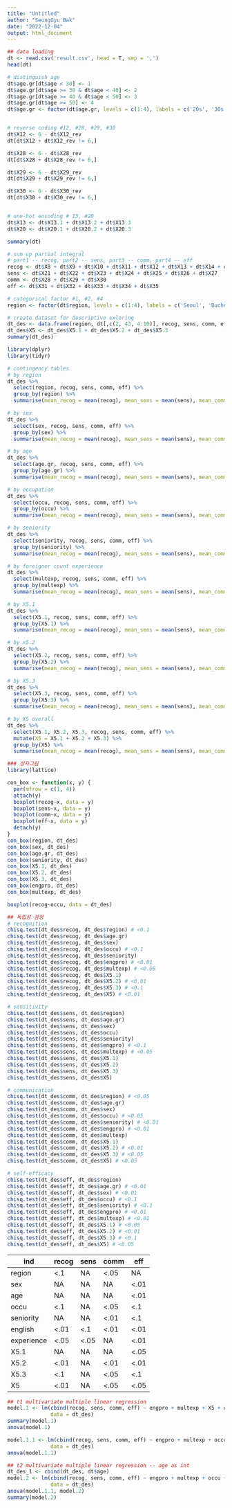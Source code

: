 ```yaml
---
title: "Untitled"
author: "SeungGyu Bak"
date: "2022-12-04"
output: html_document
---
```


```r
## data loading
dt <- read.csv('result.csv', head = T, sep = ',')
head(dt)

# distinguish age
dt$age.gr[dt$age < 30] <- 1
dt$age.gr[dt$age >= 30 & dt$age < 40] <- 2
dt$age.gr[dt$age >= 40 & dt$age < 50] <- 3
dt$age.gr[dt$age >= 50] <- 4
dt$age.gr <- factor(dt$age.gr, levels = c(1:4), labels = c('20s', '30s', '40s', '50s'))


# reverse coding #12, #28, #29, #30
dt$X12 <- 6 - dt$X12_rev
dt[dt$X12 + dt$X12_rev != 6,]

dt$X28 <- 6 - dt$X28_rev
dt[dt$X28 + dt$X28_rev != 6,]

dt$X29 <- 6 - dt$X29_rev
dt[dt$X29 + dt$X29_rev != 6,]

dt$X30 <- 6 - dt$X30_rev
dt[dt$X30 + dt$X30_rev != 6,]


# one-hot encoding # 13, #20
dt$X13 <- dt$X13.1 + dt$X13.2 + dt$X13.3
dt$X20 <- dt$X20.1 + dt$X20.2 + dt$X20.3

summary(dt)

# sum up partial integral
# part1 -- recog, part2 -- sens, part3 -- comm, part4 -- eff
recog <- dt$X8 + dt$X9 + dt$X10 + dt$X11 + dt$X12 + dt$X13 + dt$X14 + dt$X15 + dt$X16 + dt$X17 + dt$X18 + dt$X19 + dt$X20
sens <- dt$X21 + dt$X22 + dt$X23 + dt$X24 + dt$X25 + dt$X26 + dt$X27
comm <- dt$X28 + dt$X29 + dt$X30
eff <- dt$X31 + dt$X32 + dt$X33 + dt$X34 + dt$X35

# categorical factor #1, #2, #4
region <- factor(dt$region, levels = c(1:4), labels = c('Seoul', 'Bucheon', 'Cheonan', 'Gumi'))

# create dataset for descriptive exloring
dt_des <- data.frame(region, dt[,c(2, 43, 4:10)], recog, sens, comm, eff)
dt_des$X5 <- dt_des$X5.1 + dt_des$X5.2 + dt_des$X5.3
summary(dt_des)

```


```r
library(dplyr)
library(tidyr)

# contingency tables
# by region
dt_des %>% 
  select(region, recog, sens, comm, eff) %>% 
  group_by(region) %>% 
  summarise(mean_recog = mean(recog), mean_sens = mean(sens), mean_comm = mean(comm), mean_eff = mean(eff))

# by sex
dt_des %>% 
  select(sex, recog, sens, comm, eff) %>% 
  group_by(sex) %>% 
  summarise(mean_recog = mean(recog), mean_sens = mean(sens), mean_comm = mean(comm), mean_eff = mean(eff))

# by age
dt_des %>% 
  select(age.gr, recog, sens, comm, eff) %>% 
  group_by(age.gr) %>% 
  summarise(mean_recog = mean(recog), mean_sens = mean(sens), mean_comm = mean(comm), mean_eff = mean(eff))

# by occupation
dt_des %>% 
  select(occu, recog, sens, comm, eff) %>% 
  group_by(occu) %>% 
  summarise(mean_recog = mean(recog), mean_sens = mean(sens), mean_comm = mean(comm), mean_eff = mean(eff))

# by seniority
dt_des %>% 
  select(seniority, recog, sens, comm, eff) %>% 
  group_by(seniority) %>% 
  summarise(mean_recog = mean(recog), mean_sens = mean(sens), mean_comm = mean(comm), mean_eff = mean(eff))

# by foreigner count experience
dt_des %>% 
  select(multexp, recog, sens, comm, eff) %>% 
  group_by(multexp) %>% 
  summarise(mean_recog = mean(recog), mean_sens = mean(sens), mean_comm = mean(comm), mean_eff = mean(eff))

# by X5.1
dt_des %>% 
  select(X5.1, recog, sens, comm, eff) %>% 
  group_by(X5.1) %>% 
  summarise(mean_recog = mean(recog), mean_sens = mean(sens), mean_comm = mean(comm), mean_eff = mean(eff))

# by x5.2
dt_des %>% 
  select(X5.2, recog, sens, comm, eff) %>% 
  group_by(X5.2) %>% 
  summarise(mean_recog = mean(recog), mean_sens = mean(sens), mean_comm = mean(comm), mean_eff = mean(eff))

# by X5.3
dt_des %>% 
  select(X5.3, recog, sens, comm, eff) %>% 
  group_by(X5.3) %>% 
  summarise(mean_recog = mean(recog), mean_sens = mean(sens), mean_comm = mean(comm), mean_eff = mean(eff))

# by X5 overall
dt_des %>% 
  select(X5.1, X5.2, X5.3, recog, sens, comm, eff) %>% 
  mutate(X5 = X5.1 + X5.2 + X5.3) %>%
  group_by(X5) %>% 
  summarise(mean_recog = mean(recog), mean_sens = mean(sens), mean_comm = mean(comm), mean_eff = mean(eff))


```



```r
### 상자그림
library(lattice)

con_box <- function(x, y) {
  par(mfrow = c(1, 4))
  attach(y)
  boxplot(recog~x, data = y)
  boxplot(sens~x, data = y)
  boxplot(comm~x, data = y)
  boxplot(eff~x, data = y)
  detach(y)
}
con_box(region, dt_des)
con_box(sex, dt_des)
con_box(age.gr, dt_des)
con_box(seniority, dt_des)
con_box(X5.1, dt_des)
con_box(X5.2, dt_des)
con_box(X5.3, dt_des)
con_box(engpro, dt_des)
con_box(multexp, dt_des)

boxplot(recog~occu, data = dt_des)
```

``` r
## 독립성 검정
# recognition
chisq.test(dt_des$recog, dt_des$region) # <0.1
chisq.test(dt_des$recog, dt_des$age.gr)
chisq.test(dt_des$recog, dt_des$sex)
chisq.test(dt_des$recog, dt_des$occu) # <0.1
chisq.test(dt_des$recog, dt_des$seniority)
chisq.test(dt_des$recog, dt_des$engpro) # <0.01
chisq.test(dt_des$recog, dt_des$multexp) # <0.05
chisq.test(dt_des$recog, dt_des$X5.1)
chisq.test(dt_des$recog, dt_des$X5.2) # <0.01
chisq.test(dt_des$recog, dt_des$X5.3) # <0.1
chisq.test(dt_des$recog, dt_des$X5) # <0.01

# sensitivity
chisq.test(dt_des$sens, dt_des$region)
chisq.test(dt_des$sens, dt_des$age.gr)
chisq.test(dt_des$sens, dt_des$sex)
chisq.test(dt_des$sens, dt_des$occu)
chisq.test(dt_des$sens, dt_des$seniority)
chisq.test(dt_des$sens, dt_des$engpro) # <0.1
chisq.test(dt_des$sens, dt_des$multexp) # <0.05
chisq.test(dt_des$sens, dt_des$X5.1)
chisq.test(dt_des$sens, dt_des$X5.2)
chisq.test(dt_des$sens, dt_des$X5.3)
chisq.test(dt_des$sens, dt_des$X5)

# communication
chisq.test(dt_des$comm, dt_des$region) # <0.05
chisq.test(dt_des$comm, dt_des$age.gr)
chisq.test(dt_des$comm, dt_des$sex)
chisq.test(dt_des$comm, dt_des$occu) # <0.05
chisq.test(dt_des$comm, dt_des$seniority) # <0.01
chisq.test(dt_des$comm, dt_des$engpro) # <0.01
chisq.test(dt_des$comm, dt_des$multexp)
chisq.test(dt_des$comm, dt_des$X5.1)
chisq.test(dt_des$comm, dt_des$X5.2) # <0.01
chisq.test(dt_des$comm, dt_des$X5.3) # <0.05
chisq.test(dt_des$comm, dt_des$X5) # <0.05

# self-efficacy
chisq.test(dt_des$eff, dt_des$region)
chisq.test(dt_des$eff, dt_des$age.gr) # <0.01
chisq.test(dt_des$eff, dt_des$sex) # <0.01
chisq.test(dt_des$eff, dt_des$occu) # <0.1
chisq.test(dt_des$eff, dt_des$seniority) # <0.1
chisq.test(dt_des$eff, dt_des$engpro) # <0.01
chisq.test(dt_des$eff, dt_des$multexp) # <0.01
chisq.test(dt_des$eff, dt_des$X5.1) # <0.05
chisq.test(dt_des$eff, dt_des$X5.2) # <0.01
chisq.test(dt_des$eff, dt_des$X5.3) # <0.1
chisq.test(dt_des$eff, dt_des$X5) # <0.05
```

|ind       |recog|sens|comm|eff |
|----------|-----|----|----|----|
|region    |<.1  |NA  |<.05|NA  |
|sex       |NA   |NA  |NA  |<.01|
|age       |NA   |NA  |NA  |<.01|
|occu      |<.1  |NA  |<.05|<.1 |
|seniority |NA   |NA  |<.01|<.1 |
|english   |<.01 |<.1 |<.01|<.01|
|experience|<.05 |<.05|NA  |<.01|
|X5.1      |NA   |NA  |NA  |<.05|
|X5.2      |<.01 |NA  |<.01|<.01|
|X5.3      |<.1  |NA  |<.05|<.1 |
|X5        |<.01 |NA  |<.05|<.05|



```r
## t1 multivariate multiple linear regression
model.1 <- lm(cbind(recog, sens, comm, eff) ~ engpro + multexp + X5 + occu + region + seniority + age.gr + sex,
              data = dt_des)
summary(model.1)
anova(model.1)
```


```r
model.1.1 <- lm(cbind(recog, sens, comm, eff) ~ engpro + multexp + occu + age.gr + X5 + region + seniority + sex,
              data = dt_des)
anova(model.1.1)
```

```r
## t2 multivariate multiple linear regression -- age as int
dt_des_1 <- cbind(dt_des, dt$age)
model.2 <- lm(cbind(recog, sens, comm, eff) ~ engpro + multexp + occu + dt$age + X5 + region + seniority + sex,
              data = dt_des)
anova(model.1.1, model.2)
summary(model.2)
```

